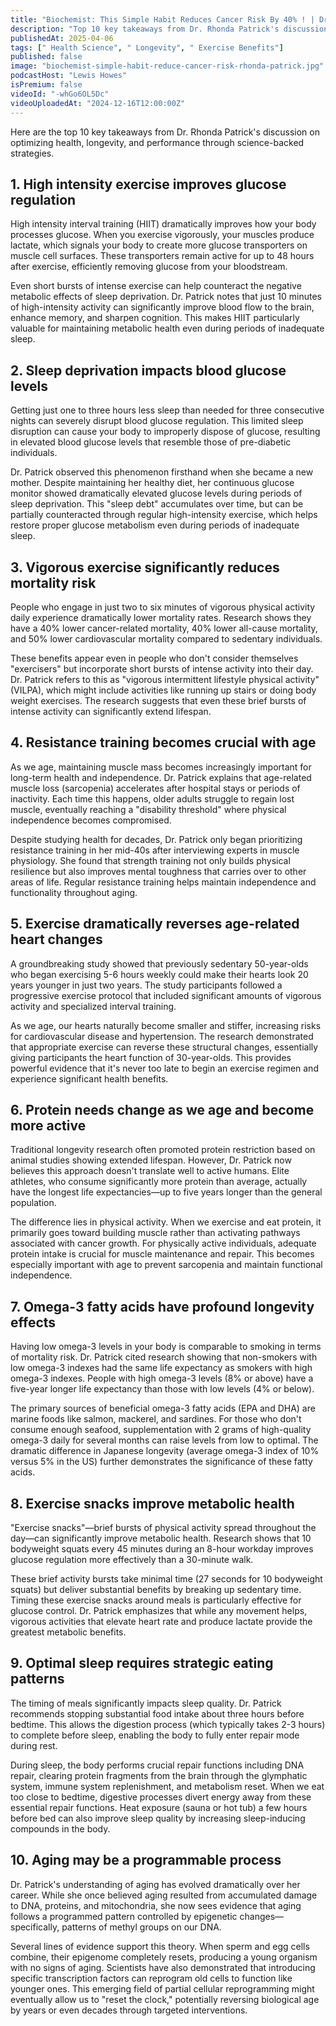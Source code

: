 ```yaml
---
title: "Biochemist: This Simple Habit Reduces Cancer Risk By 40% ! | Dr. Rhonda Patrick"
description: "Top 10 key takeaways from Dr. Rhonda Patrick's discussion on optimizing health, longevity, and performance through science-backed strategies."
publishedAt: 2025-04-06
tags: [" Health Science", " Longevity", " Exercise Benefits"]
published: false
image: "biochemist-simple-habit-reduce-cancer-risk-rhonda-patrick.jpg"
podcastHost: "Lewis Howes"
isPremium: false
videoId: "-whGo6OL5Dc"
videoUploadedAt: "2024-12-16T12:00:00Z"
---
```



<PodcastSummaryPageLayout frontmatter={frontmatter}>

Here are the top 10 key takeaways from Dr. Rhonda Patrick's discussion on optimizing health, longevity, and performance through science-backed strategies.

## 1. High intensity exercise improves glucose regulation

High intensity interval training (HIIT) dramatically improves how your body processes glucose. When you exercise vigorously, your muscles produce lactate, which signals your body to create more glucose transporters on muscle cell surfaces. These transporters remain active for up to 48 hours after exercise, efficiently removing glucose from your bloodstream.

Even short bursts of intense exercise can help counteract the negative metabolic effects of sleep deprivation. Dr. Patrick notes that just 10 minutes of high-intensity activity can significantly improve blood flow to the brain, enhance memory, and sharpen cognition. This makes HIIT particularly valuable for maintaining metabolic health even during periods of inadequate sleep.

## 2. Sleep deprivation impacts blood glucose levels

Getting just one to three hours less sleep than needed for three consecutive nights can severely disrupt blood glucose regulation. This limited sleep disruption can cause your body to improperly dispose of glucose, resulting in elevated blood glucose levels that resemble those of pre-diabetic individuals.

Dr. Patrick observed this phenomenon firsthand when she became a new mother. Despite maintaining her healthy diet, her continuous glucose monitor showed dramatically elevated glucose levels during periods of sleep deprivation. This "sleep debt" accumulates over time, but can be partially counteracted through regular high-intensity exercise, which helps restore proper glucose metabolism even during periods of inadequate sleep.

## 3. Vigorous exercise significantly reduces mortality risk

People who engage in just two to six minutes of vigorous physical activity daily experience dramatically lower mortality rates. Research shows they have a 40% lower cancer-related mortality, 40% lower all-cause mortality, and 50% lower cardiovascular mortality compared to sedentary individuals.

These benefits appear even in people who don't consider themselves "exercisers" but incorporate short bursts of intense activity into their day. Dr. Patrick refers to this as "vigorous intermittent lifestyle physical activity" (VILPA), which might include activities like running up stairs or doing body weight exercises. The research suggests that even these brief bursts of intense activity can significantly extend lifespan.

## 4. Resistance training becomes crucial with age

As we age, maintaining muscle mass becomes increasingly important for long-term health and independence. Dr. Patrick explains that age-related muscle loss (sarcopenia) accelerates after hospital stays or periods of inactivity. Each time this happens, older adults struggle to regain lost muscle, eventually reaching a "disability threshold" where physical independence becomes compromised.

Despite studying health for decades, Dr. Patrick only began prioritizing resistance training in her mid-40s after interviewing experts in muscle physiology. She found that strength training not only builds physical resilience but also improves mental toughness that carries over to other areas of life. Regular resistance training helps maintain independence and functionality throughout aging.

## 5. Exercise dramatically reverses age-related heart changes

A groundbreaking study showed that previously sedentary 50-year-olds who began exercising 5-6 hours weekly could make their hearts look 20 years younger in just two years. The study participants followed a progressive exercise protocol that included significant amounts of vigorous activity and specialized interval training.

As we age, our hearts naturally become smaller and stiffer, increasing risks for cardiovascular disease and hypertension. The research demonstrated that appropriate exercise can reverse these structural changes, essentially giving participants the heart function of 30-year-olds. This provides powerful evidence that it's never too late to begin an exercise regimen and experience significant health benefits.

## 6. Protein needs change as we age and become more active

Traditional longevity research often promoted protein restriction based on animal studies showing extended lifespan. However, Dr. Patrick now believes this approach doesn't translate well to active humans. Elite athletes, who consume significantly more protein than average, actually have the longest life expectancies—up to five years longer than the general population.

The difference lies in physical activity. When we exercise and eat protein, it primarily goes toward building muscle rather than activating pathways associated with cancer growth. For physically active individuals, adequate protein intake is crucial for muscle maintenance and repair. This becomes especially important with age to prevent sarcopenia and maintain functional independence.

## 7. Omega-3 fatty acids have profound longevity effects

Having low omega-3 levels in your body is comparable to smoking in terms of mortality risk. Dr. Patrick cited research showing that non-smokers with low omega-3 indexes had the same life expectancy as smokers with high omega-3 indexes. People with high omega-3 levels (8% or above) have a five-year longer life expectancy than those with low levels (4% or below).

The primary sources of beneficial omega-3 fatty acids (EPA and DHA) are marine foods like salmon, mackerel, and sardines. For those who don't consume enough seafood, supplementation with 2 grams of high-quality omega-3 daily for several months can raise levels from low to optimal. The dramatic difference in Japanese longevity (average omega-3 index of 10% versus 5% in the US) further demonstrates the significance of these fatty acids.

## 8. Exercise snacks improve metabolic health

"Exercise snacks"—brief bursts of physical activity spread throughout the day—can significantly improve metabolic health. Research shows that 10 bodyweight squats every 45 minutes during an 8-hour workday improves glucose regulation more effectively than a 30-minute walk.

These brief activity bursts take minimal time (27 seconds for 10 bodyweight squats) but deliver substantial benefits by breaking up sedentary time. Timing these exercise snacks around meals is particularly effective for glucose control. Dr. Patrick emphasizes that while any movement helps, vigorous activities that elevate heart rate and produce lactate provide the greatest metabolic benefits.

## 9. Optimal sleep requires strategic eating patterns

The timing of meals significantly impacts sleep quality. Dr. Patrick recommends stopping substantial food intake about three hours before bedtime. This allows the digestion process (which typically takes 2-3 hours) to complete before sleep, enabling the body to fully enter repair mode during rest.

During sleep, the body performs crucial repair functions including DNA repair, clearing protein fragments from the brain through the glymphatic system, immune system replenishment, and metabolism reset. When we eat too close to bedtime, digestive processes divert energy away from these essential repair functions. Heat exposure (sauna or hot tub) a few hours before bed can also improve sleep quality by increasing sleep-inducing compounds in the body.

## 10. Aging may be a programmable process

Dr. Patrick's understanding of aging has evolved dramatically over her career. While she once believed aging resulted from accumulated damage to DNA, proteins, and mitochondria, she now sees evidence that aging follows a programmed pattern controlled by epigenetic changes—specifically, patterns of methyl groups on our DNA.

Several lines of evidence support this theory. When sperm and egg cells combine, their epigenome completely resets, producing a young organism with no signs of aging. Scientists have also demonstrated that introducing specific transcription factors can reprogram old cells to function like younger ones. This emerging field of partial cellular reprogramming might eventually allow us to "reset the clock," potentially reversing biological age by years or even decades through targeted interventions.

</PodcastSummaryPageLayout>
